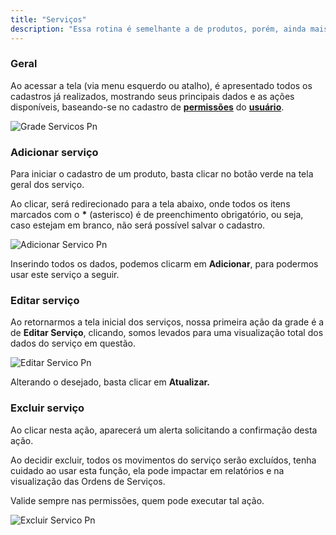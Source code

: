 ```yaml
---
title: "Serviços"
description: "Essa rotina é semelhante a de produtos, porém, ainda mais simples."
---
```


### Geral

Ao acessar a tela (via menu esquerdo ou atalho), é apresentado todos os cadastros já realizados, mostrando seus principais dados e as ações disponíveis, baseando-se no cadastro de [**permissões**](https://ajuda.sysgo.com.br/mapos/configuracoes/permissoes) do [**usuário**](https://ajuda.sysgo.com.br/mapos/configuracoes/usuarios).

![Grade Servicos Pn](/images/servicos/grade-servicos.png)

### Adicionar serviço

Para iniciar o cadastro de um produto, basta clicar no botão verde na tela geral dos serviço.

Ao clicar, será redirecionado para a tela abaixo, onde todos os itens marcados com o **\*** (asterisco) é de preenchimento obrigatório, ou seja, caso estejam em branco, não será possível salvar o cadastro.

![Adicionar Servico Pn](/images/servicos/adicionar-servico.png)

Inserindo todos os dados, podemos clicarm em **Adicionar**, para podermos usar este serviço a seguir.

### Editar serviço

Ao retornarmos a tela inicial dos serviços, nossa primeira ação da grade é a de **Editar Serviço**, clicando, somos levados para uma visualização total dos dados do serviço em questão.

![Editar Servico Pn](/images/servicos/editar-servico.png)

Alterando o desejado, basta clicar em **Atualizar.**

### Excluir serviço

Ao clicar nesta ação, aparecerá um alerta solicitando a confirmação desta ação.

<Warning>
  Ao decidir excluir, todos os movimentos do serviço serão excluídos, tenha cuidado ao usar esta função, ela pode impactar em relatórios e na visualização das Ordens de Serviços.

  Valide sempre nas permissões, quem pode executar tal ação.
</Warning>

![Excluir Servico Pn](/images/servicos/excluir-servico.png)